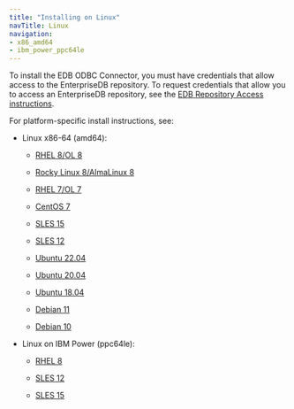 ```yaml
---
title: "Installing on Linux"
navTitle: Linux
navigation:
- x86_amd64
- ibm_power_ppc64le
---
```


To install the EDB ODBC Connector, you must have credentials that allow access to the EnterpriseDB repository. To request credentials that allow you to access an EnterpriseDB repository, see the [EDB Repository Access instructions](https://www.enterprisedb.com/repository-access-request).

For platform-specific install instructions, see:

- Linux x86-64 (amd64):
  - [RHEL 8/OL 8](x86_amd64/odbc13_rhel8_x86)

  - [Rocky Linux 8/AlmaLinux 8](x86_amd64/odbc13_other_linux8_x86)
  - [RHEL 7/OL 7](x86_amd64/odbc13_rhel7_x86)
  - [CentOS 7](x86_amd64/odbc13_centos7_x86)
  - [SLES 15](x86_amd64/odbc13_sles15_x86)
  - [SLES 12](x86_amd64/odbc13_sles12_x86)
  - [Ubuntu 22.04](x86_amd64/odbc13_ubuntu22_x86)
  - [Ubuntu 20.04](x86_amd64/odbc13_ubuntu20_x86)
  - [Ubuntu 18.04](x86_amd64/odbc13_ubuntu18_x86)
  - [Debian 11](x86_amd64/odbc13_deb11_x86)
  - [Debian 10](x86_amd64/odbc13_deb10_x86)

- Linux on IBM Power (ppc64le):
  - [RHEL 8](ibm_power_ppc64le/odbc13_rhel8_ppcle)

  - [SLES 12](ibm_power_ppc64le/odbc13_sles12_ppcle)
  - [SLES 15](ibm_power_ppc64le/odbc13_sles15_ppcle)






